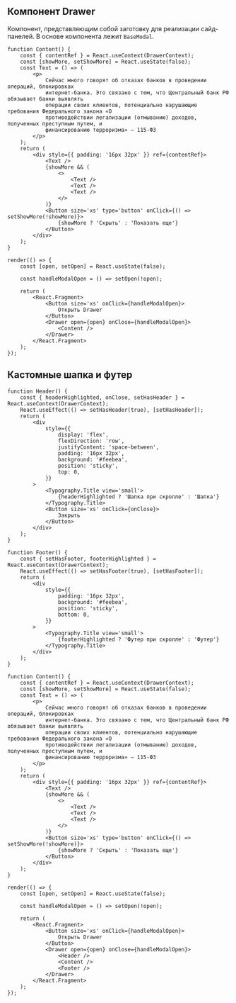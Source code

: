 ## Компонент Drawer

Компонент, представляющим собой заготовку для реализации сайд-панелей. В основе компонента лежит `BaseModal`.

```tsx live
function Content() {
    const { contentRef } = React.useContext(DrawerContext);
    const [showMore, setShowMore] = React.useState(false);
    const Text = () => (
        <p>
            Сейчас много говорят об отказах банков в проведении операций, блокировках
            интернет-банка. Это связано с тем, что Центральный банк РФ обязывает банки выявлять
            операции своих клиентов, потенциально нарушающие требования Федерального закона «О
            противодействии легализации (отмыванию) доходов, полученных преступным путем, и
            финансированию терроризма» — 115-ФЗ
        </p>
    );
    return (
        <div style={{ padding: '16px 32px' }} ref={contentRef}>
            <Text />
            {showMore && (
                <>
                    <Text />
                    <Text />
                    <Text />
                </>
            )}
            <Button size='xs' type='button' onClick={() => setShowMore(!showMore)}>
                {showMore ? 'Скрыть' : 'Показать еще'}
            </Button>
        </div>
    );
}

render(() => {
    const [open, setOpen] = React.useState(false);

    const handleModalOpen = () => setOpen(!open);

    return (
        <React.Fragment>
            <Button size='xs' onClick={handleModalOpen}>
                Открыть Drawer
            </Button>
            <Drawer open={open} onClose={handleModalOpen}>
                <Content />
            </Drawer>
        </React.Fragment>
    );
});
```

## Кастомные шапка и футер

```tsx live
function Header() {
    const { headerHighlighted, onClose, setHasHeader } = React.useContext(DrawerContext);
    React.useEffect(() => setHasHeader(true), [setHasHeader]);
    return (
        <div
            style={{
                display: 'flex',
                flexDirection: 'row',
                justifyContent: 'space-between',
                padding: '16px 32px',
                background: '#feebea',
                position: 'sticky',
                top: 0,
            }}
        >
            <Typography.Title view='small'>
                {headerHighlighted ? 'Шапка при скролле' : 'Шапка'}
            </Typography.Title>
            <Button size='xs' onClick={onClose}>
                Закрыть
            </Button>
        </div>
    );
}

function Footer() {
    const { setHasFooter, footerHighlighted } = React.useContext(DrawerContext);
    React.useEffect(() => setHasFooter(true), [setHasFooter]);
    return (
        <div
            style={{
                padding: '16px 32px',
                background: '#feebea',
                position: 'sticky',
                bottom: 0,
            }}
        >
            <Typography.Title view='small'>
                {footerHighlighted ? 'Футер при скролле' : 'Футер'}
            </Typography.Title>
        </div>
    );
}

function Content() {
    const { contentRef } = React.useContext(DrawerContext);
    const [showMore, setShowMore] = React.useState(false);
    const Text = () => (
        <p>
            Сейчас много говорят об отказах банков в проведении операций, блокировках
            интернет-банка. Это связано с тем, что Центральный банк РФ обязывает банки выявлять
            операции своих клиентов, потенциально нарушающие требования Федерального закона «О
            противодействии легализации (отмыванию) доходов, полученных преступным путем, и
            финансированию терроризма» — 115-ФЗ
        </p>
    );
    return (
        <div style={{ padding: '16px 32px' }} ref={contentRef}>
            <Text />
            {showMore && (
                <>
                    <Text />
                    <Text />
                    <Text />
                </>
            )}
            <Button size='xs' type='button' onClick={() => setShowMore(!showMore)}>
                {showMore ? 'Скрыть' : 'Показать еще'}
            </Button>
        </div>
    );
}

render(() => {
    const [open, setOpen] = React.useState(false);

    const handleModalOpen = () => setOpen(!open);

    return (
        <React.Fragment>
            <Button size='xs' onClick={handleModalOpen}>
                Открыть Drawer
            </Button>
            <Drawer open={open} onClose={handleModalOpen}>
                <Header />
                <Content />
                <Footer />
            </Drawer>
        </React.Fragment>
    );
});
```
